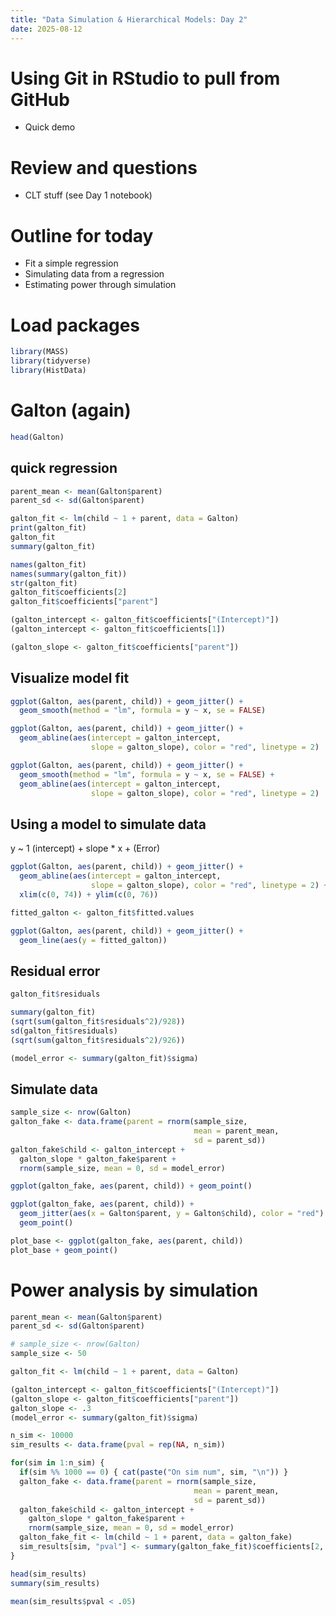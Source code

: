 ```yaml
---
title: "Data Simulation & Hierarchical Models: Day 2"
date: 2025-08-12
---
```


# Using Git in RStudio to pull from GitHub

- Quick demo

# Review and questions

- CLT stuff (see Day 1 notebook)

# Outline for today

- Fit a simple regression
- Simulating data from a regression
- Estimating power through simulation

# Load packages

```r
library(MASS)
library(tidyverse)
library(HistData)
```


# Galton (again)

```r
head(Galton)
```

## quick regression

```r
parent_mean <- mean(Galton$parent)
parent_sd <- sd(Galton$parent)

galton_fit <- lm(child ~ 1 + parent, data = Galton)
print(galton_fit)
galton_fit
summary(galton_fit)

names(galton_fit)
names(summary(galton_fit))
str(galton_fit)
galton_fit$coefficients[2]
galton_fit$coefficients["parent"]

(galton_intercept <- galton_fit$coefficients["(Intercept)"])
(galton_intercept <- galton_fit$coefficients[1])

(galton_slope <- galton_fit$coefficients["parent"])
```


## Visualize model fit

```r
ggplot(Galton, aes(parent, child)) + geom_jitter() + 
  geom_smooth(method = "lm", formula = y ~ x, se = FALSE)

ggplot(Galton, aes(parent, child)) + geom_jitter() + 
  geom_abline(aes(intercept = galton_intercept,
                  slope = galton_slope), color = "red", linetype = 2)

ggplot(Galton, aes(parent, child)) + geom_jitter() + 
  geom_smooth(method = "lm", formula = y ~ x, se = FALSE) + 
  geom_abline(aes(intercept = galton_intercept,
                  slope = galton_slope), color = "red", linetype = 2)

```

## Using a model to simulate data

y ~ 1 (intercept) + slope * x + (Error)

```r
ggplot(Galton, aes(parent, child)) + geom_jitter() + 
  geom_abline(aes(intercept = galton_intercept,
                  slope = galton_slope), color = "red", linetype = 2) +
  xlim(c(0, 74)) + ylim(c(0, 76))

fitted_galton <- galton_fit$fitted.values

ggplot(Galton, aes(parent, child)) + geom_jitter() + 
  geom_line(aes(y = fitted_galton))

```


## Residual error

```r
galton_fit$residuals

summary(galton_fit)
(sqrt(sum(galton_fit$residuals^2)/928))
sd(galton_fit$residuals)
(sqrt(sum(galton_fit$residuals^2)/926))

(model_error <- summary(galton_fit)$sigma)

```

## Simulate data

```r
sample_size <- nrow(Galton)
galton_fake <- data.frame(parent = rnorm(sample_size, 
                                         mean = parent_mean,
                                         sd = parent_sd))
galton_fake$child <- galton_intercept + 
  galton_slope * galton_fake$parent + 
  rnorm(sample_size, mean = 0, sd = model_error)

ggplot(galton_fake, aes(parent, child)) + geom_point()

ggplot(galton_fake, aes(parent, child)) +
  geom_jitter(aes(x = Galton$parent, y = Galton$child), color = "red") +
  geom_point()
```



```r
plot_base <- ggplot(galton_fake, aes(parent, child))
plot_base + geom_point()
```

# Power analysis by simulation

```r
parent_mean <- mean(Galton$parent)
parent_sd <- sd(Galton$parent)

# sample_size <- nrow(Galton)
sample_size <- 50

galton_fit <- lm(child ~ 1 + parent, data = Galton)

(galton_intercept <- galton_fit$coefficients["(Intercept)"])
(galton_slope <- galton_fit$coefficients["parent"])
galton_slope <- .3
(model_error <- summary(galton_fit)$sigma)

n_sim <- 10000
sim_results <- data.frame(pval = rep(NA, n_sim))

for(sim in 1:n_sim) {
  if(sim %% 1000 == 0) { cat(paste("On sim num", sim, "\n")) }
  galton_fake <- data.frame(parent = rnorm(sample_size, 
                                         mean = parent_mean,
                                         sd = parent_sd))
  galton_fake$child <- galton_intercept + 
    galton_slope * galton_fake$parent + 
    rnorm(sample_size, mean = 0, sd = model_error)
  galton_fake_fit <- lm(child ~ 1 + parent, data = galton_fake)
  sim_results[sim, "pval"] <- summary(galton_fake_fit)$coefficients[2, 4]
}

head(sim_results)
summary(sim_results)

mean(sim_results$pval < .05)

```



